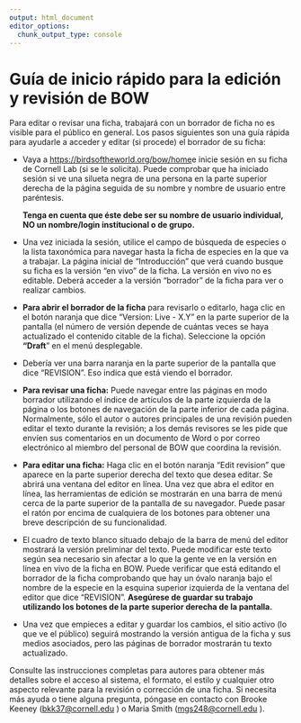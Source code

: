 ```yaml
---
output: html_document
editor_options: 
  chunk_output_type: console
---
```


# Guía de inicio rápido para la edición y revisión de BOW {.unnumbered}

Para editar o revisar una ficha, trabajará con un borrador de ficha no es visible para el público en general. Los pasos siguientes son una guía rápida para ayudarle a acceder y editar (si procede) el borrador de su ficha:

-   <div>

    Vaya a [https://birdsoftheworld.org/bow/home ](https://birdsoftheworld.org/bow/home)e inicie sesión en su ficha de Cornell Lab (si se le solicita). Puede comprobar que ha iniciado sesión si ve una silueta negra de una persona en la parte superior derecha de la página seguida de su nombre y nombre de usuario entre paréntesis.

    **Tenga en cuenta que éste debe ser su nombre de usuario individual, NO un nombre/login institucional o de grupo.**

    </div>

-   <div>

    Una vez iniciada la sesión, utilice el campo de búsqueda de especies o la lista taxonómica para navegar hasta la ficha de especies en la que va a trabajar. La página inicial de "Introducción" que verá cuando busque su ficha es la versión "en vivo" de la ficha. La versión en vivo no es editable. Deberá acceder a la versión "borrador" de la ficha para ver o realizar cambios.

    </div>

-   <div>

    **Para abrir el borrador de la ficha** para revisarlo o editarlo, haga clic en el botón naranja que dice "Version: Live - X.Y" en la parte superior de la pantalla (el número de versión depende de cuántas veces se haya actualizado el contenido citable de la ficha). Seleccione la opción **"Draft**" en el menú desplegable.

    </div>

-   <div>

    Debería ver una barra naranja en la parte superior de la pantalla que dice "REVISION". Eso indica que está viendo el borrador.

    </div>

-   <div>

    **Para revisar una ficha:** Puede navegar entre las páginas en modo borrador utilizando el índice de artículos de la parte izquierda de la página o los botones de navegación de la parte inferior de cada página. Normalmente, sólo el autor o autores principales de una revisión pueden editar el texto durante la revisión; a los demás revisores se les pide que envíen sus comentarios en un documento de Word o por correo electrónico al miembro del personal de BOW que coordina la revisión.

    </div>

-   <div>

    **Para editar una ficha:** Haga clic en el botón naranja "Edit revision" que aparece en la parte superior derecha del texto que desea editar. Se abrirá una ventana del editor en línea. Una vez que abra el editor en línea, las herramientas de edición se mostrarán en una barra de menú cerca de la parte superior de la pantalla de su navegador. Puede pasar el ratón por encima de cualquiera de los botones para obtener una breve descripción de su funcionalidad.

    </div>

-   <div>

    El cuadro de texto blanco situado debajo de la barra de menú del editor mostrará la versión preliminar del texto. Puede modificar este texto según sea necesario sin afectar a lo que la gente ve en la versión en línea en vivo de la ficha en BOW. Puede verificar que está editando el borrador de la ficha comprobando que hay un óvalo naranja bajo el nombre de la especie en la esquina superior izquierda de la ventana del editor que dice "REVISION". **Asegúrese de guardar su trabajo utilizando los botones de la parte superior derecha de la pantalla.**

    </div>

-   <div>

    Una vez que empieces a editar y guardar los cambios, el sitio activo (lo que ve el público) seguirá mostrando la versión antigua de la ficha y sus medios asociados, pero las páginas de borrador mostrarán tu texto actualizado.

    </div>

Consulte las instrucciones completas para autores para obtener más detalles sobre el acceso al sistema, el formato, el estilo y cualquier otro aspecto relevante para la revisión o corrección de una ficha. Si necesita más ayuda o tiene alguna pregunta, póngase en contacto con Brooke Keeney ([bkk37\@cornell.edu](mailto:bkk37@cornell.edu) ) o Maria Smith ([mgs248\@cornell.edu](mailto:mgs248@cornell.edu) ).